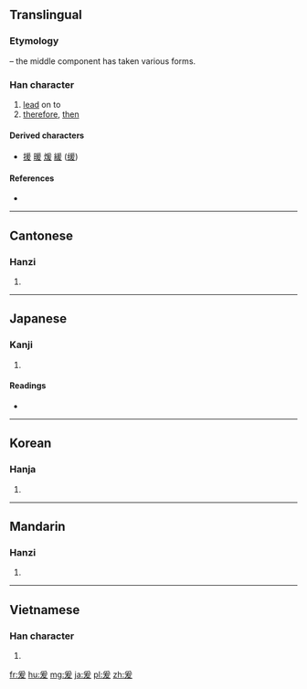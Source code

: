 ==Translingual==
===Etymology===
{{Han compound|爪|t1=hand, claw|alt1=爫|又|t2=hand|ls=ic}} – the middle component has taken various forms.

===Han character===
{{Han char|rn=87|rad=爪|as=05|sn=9|four=2044<sub>7</sub>|canj=月一大水 (BMKE)|ids=⿳[[爫]][[一]][[友]]}}

# [[lead]] on to
# [[therefore]], [[then]]

====Derived characters====
* [[援]] [[暖]] [[煖]] [[緩]] ([[缓]])

====References====
* {{Han ref|kx=0689.050|dkj=19672|dj=1102.080|hdz=32032.010|uh=7230|ud=29232|bh=ACB8|bd=44216}}

----

==Cantonese==

===Hanzi===
{{yue-hanzi|jyut=[[jyun4]], [[wun4]]|y=yun4, wun4}}

# {{defn|lang=yue|sort=爪05}}

----

==Japanese==

===Kanji===
{{ja-kanji|grade=|rs=爪05}}

# {{defn|lang=ja|sort=爪05}}

====Readings====
* {{ja-readings|goon=[[おん]] (on) < [[をん]] (won)|kanon=[[えん]] (en) < [[ゑん]] (wen)|kun=[[ここに]] (kokoni)}}

----

==Korean==

===Hanja===
{{ko-hanja|hangeul=원|eumhun=|rv=won|mr=wŏn|y=wen}}

# {{defn|lang=ko|sort=爪05}}

----

==Mandarin==

===Hanzi===
{{cmn-hanzi|pin=[[yuán]] ([[yuan2]])|wg=yüan<sup>2</sup>}}

# {{defn|lang=cmn|sort=爪05}}

----

==Vietnamese==

===Han character===
{{vi-hantu|[[vươn]]|rs=爪05}}

# {{defn|lang=vi|sort=爪05}}

[[fr:爰]]
[[hu:爰]]
[[mg:爰]]
[[ja:爰]]
[[pl:爰]]
[[zh:爰]]